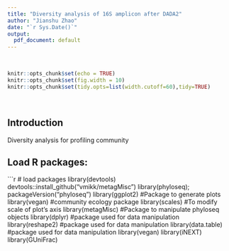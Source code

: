 ```yaml
---
title: "Diversity analysis of 16S amplicon after DADA2"
author: "Jianshu Zhao"
date: "`r Sys.Date()`"
output: 
  pdf_document: default
---
```


<br>

```r
knitr::opts_chunk$set(echo = TRUE)
knitr::opts_chunk$set(fig.width = 10)
knitr::opts_chunk$set(tidy.opts=list(width.cutoff=60),tidy=TRUE)
```


<br>

## Introduction
Diversity analysis for profiling community
<br>

## Load R packages:  
```r

# load packages
library(devtools)
devtools::install_github("vmikk/metagMisc")
library(phyloseq); packageVersion("phyloseq")
library(ggplot2) #Package to generate plots
library(vegan) #community ecology package
library(scales) #To modify scale of plot's axis
library(metagMisc) #Package to manipulate phyloseq objects
library(dplyr) #package used for data manipulation 
library(reshape2) #package used for data manipulation 
library(data.table) #package used for data manipulation 
library(vegan)
library(iNEXT)
library(GUniFrac)